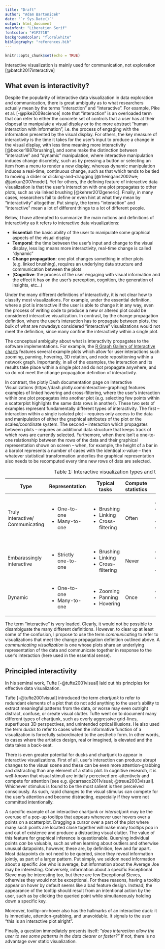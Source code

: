 ```yaml
---
title: "Draft"
author: "Adam Bartonicek"
date: "`r Sys.Date()`"
output: html_document
mainfont: "Liberation Serif"
fontcolor: "#1F271B"
backgroundcolor: "floralwhite"
bibliography: "references.bib"
---
```


```r
knitr::opts_chunk$set(echo = TRUE)
```

Interactive visualization is mainly used for communication, not exploration [@batch2017interactive]

## What even is interactivity?

Despite the popularity of interactive data visualization in data exploration and communication, there is great ambiguity as to what researchers actually mean by the terms "interaction" and "interactive". For example, Pike et al. [-@pike2009science] note that "interaction" is an overloaded term that can refer to either the concrete set of controls that a user has at their disposal to manipulate a visual display or to the more abstract "human interaction with information", i.e. the process of engaging with the information presented by the visual display. For others, the key measure of interactivity is the time it takes for the user's input to produce a change in the visual display, with less time meaning more interactivity [@becker1987brushing], and some make the distinction between "interactive" and "dynamic" manipulation, where interactive manipulation induces change discretely, such as by pressing a button or selecting an item from a menu to render a new display, whereas dynamic manipulation induces a real-time, continuous change, such as that which tends to be tied to moving a slider or clicking-and-dragging [@rheingans2002we; @jankun2007model]. Yet for others, the defining feature of interactive data visualization is that the user's interaction with one plot propagates to other plots, such as via linked brushing [@kehrer2012generic]. Finally, in many cases, researchers fail to define or even hint at what they mean by "interactivity" altogether. Put simply, the terms "interaction" and "interactive" mean a lot of different things to a lot of different people. 

Below, I have attempted to summarize the main notions and definitions of interactivity as it refers to interactive data visualizations:  

- **Essential**: the basic ability of the user to manipulate some graphical aspects of the visual display
- **Temporal**: the time between the user's input and change to the visual display, less lag means more interactivity, real-time change is called "dynamic"
- **Change propagation**: one plot changes something in other plots (e.g. linked brushing), requires an underlying data structure and communication between the plots
- (**Cognitive**: the process of the user engaging with visual information and the effect it has on the user's perception, cognition, the generation of insights, etc...)


Under the many different definitions of interactivity, it is not clear how to classify most visualizations. For example, under the essential definition, where a plot is interactive if the user is able to change it in any way, even the process of writing code to produce a new or altered plot could be considered interactive visualization. In contrast, by the change propagation definition, where the user's interaction has to propagate between plots, the bulk of what are nowadays considered "interactive" visualizations would not meet the definition, since many confine the interactivity within a single plot.       

The conceptual ambiguity about what is interactivity propagates to the software implementations. For example, the [R Graph Gallery of Interactive charts](https://r-graph-gallery.com/interactive-charts.html) features several example plots which allow for user interactions such zooming, panning, hovering, 3D rotation, and node repositioning within a network graph. Importantly, in all of the examples, the interaction and its results take place within a single plot and do not propagate anywhere, and so do not meet the change propagation definition of interactivity. 

In contrast, the plotly Dash documentation page on Interactive Visualizations (https://dash.plotly.com/interactive-graphing) features examples of linked hovering and cross-filtering, where the user's interaction within one plot propagates into another plot (e.g. selecting few points within a scatterplot highlights the same data rows in another). These two sets of examples represent fundamentally different types of interactivity. The first -- interaction within a single isolated plot -- requires only access to the data and manipulation of either the graphical attributes of the plot or the scales/coordinate system. The second -- interaction which propagates between plots -- requires an additional data structure that keeps track of which rows are currently selected. Furthemore, when there isn't a one-to-one relationship between the rows of the data and their graphical representation shown on screen -- when, for example, the height of a bar in a barplot represents a number of cases with the identical x-value -- then whatever statistical transformation underlies the graphical representation also needs to be recomputed every time new rows of data are selected.

::: column-page-inset
+----------------------------------+-------------------------+---------------------+--------------------+---------------------------------+--------------+
| Type                             | Representation          | Typical tasks       | Compute statistics | Requires                        | Complexity   |
+==================================+=========================+=====================+====================+=================================+==============+
| Truly interactive/ Communicating | -   One-to-one          | -   Brushing        | Often              | -   Data                        | High         |
|                                  | -   Many-to-one         | -   Linking         |                    | -   Graphical attributes        |              |
|                                  |                         | -   Cross-filtering |                    | -   Selected cases              |              |
|                                  |                         |                     |                    | -   Statistical transformations |              |
+----------------------------------+-------------------------+---------------------+--------------------+---------------------------------+--------------+
| Embarassingly interactive        | -   Strictly one-to-one | -   Brushing        | Never              | -   Data                        | Intermediate |
|                                  |                         | -   Linking         |                    | -   Graphical attributes        |              |
|                                  |                         | -   Cross-filtering |                    | -   Selected cases              |              |
+----------------------------------+-------------------------+---------------------+--------------------+---------------------------------+--------------+
| Dynamic                          | -   One-to-one          | -   Zooming         | Once               | -   Data                        | Low          |
|                                  | -   Many-to-one         | -   Panning         |                    | -   Graphical attributes        |              |
|                                  |                         | -   Hovering        |                    |                                 |              |
+----------------------------------+-------------------------+---------------------+--------------------+---------------------------------+--------------+

: Table 1: Interactive visualization types and their features
:::

The term "interactive" is very loaded. Clearly, it would not be possible to disambiguate the many different definitions. However, to clear up at least some of the confusion, I propose to use the term *communicating* to refer to visualizations that meet the change propagation definition outlined above. A *communicating visualization* is one whose plots share an underlying representation of the data and communicate together in response to the user's interaction (here used in the essential sense).

## Principled interactivity

In his seminal work, Tufte [-@tufte2001visual] laid out his principles for effective data visualization.

Tufte [-@tufte2001visual] introduced the term *chartjunk* to refer to redundant elements of a plot that do not add anything to the user's ability to extract meaningful patterns from the data, or worse may even outright distract, confuse, or create visual clutter. Tufte went on to document many different types of chartjunk, such as overly aggressive grid-lines, superfluous 3D perspectives, and unintended optical illusions. He also used the term *ducks* to refer to cases when the informative function of a visualization is forcefully subordinated to the aesthetic form. In other words, to cases where the artistics design, real or imagined, is elevated and the data takes a back-seat.

There is even greater potential for ducks and chartjunk to appear in interactive visualizations. First of all, user's interaction can produce abrupt changes to the visual scene and these can be even more attention-grabbing and distracting than any element of a static plot. In cognitive research, it is well-known that visual stimuli are initially perceived pre-attentively and compete for attention [see e.g. @carrasco2011visual; @treue2003visual]. Whichever stimulus is found to be the most salient is then perceived consciously. As such, rapid changes to the visual stimulus can compete for the user's attention and become distracting, especially if they were not committed intentionally.

A specific example of an interactive chartjunk or *interactjunk* may be the overuse of a pop-up tooltips that appears whenever user hovers over a points on a scatterplot. Dragging a cursor over a part of the plot where many such points are located close together will make many tooltips pop in and out of existence and produce a distracting visual clutter. The value of this feature for graphical inference is questionable. Querying individual points *can* be valuable, such as when learning about outliers and otherwise unusual datapoints, however, these are, by definition, few and far apart. Most datapoints do not need to be queried, since they reveal information jointly, as part of a larger pattern. Put simply, we seldom need information about a specific Joe who is average, but information about the Average Joe may be interesting. Conversely, information about a specific Exceptional Steve may be interesting too, but there are few Exceptional Steves, otherwise they would not be exceptional. For these reasons, having a tooltip appear on hover by default seems like a bad feature design. Instead, the appearance of the tooltip should result from an intentional action by the user, such as by clicking the queried point while simultaneously holding down a specific key.  

Moreover, tooltip-on-hover also has the hallmarks of an interactive duck: it is immediate, attention-grabbing, and unavoidable. It signals to the user "this is an interactive plot alright". 

Finally, a question immediately presents itself: *"does interaction allow the user to see some patterns in the data clearer or faster?"* If not, there is no advantage over static visualization.
